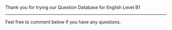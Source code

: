 Thank you for trying our Question Database for English Level B1

---

Feel free to comment below if you have any questions.
